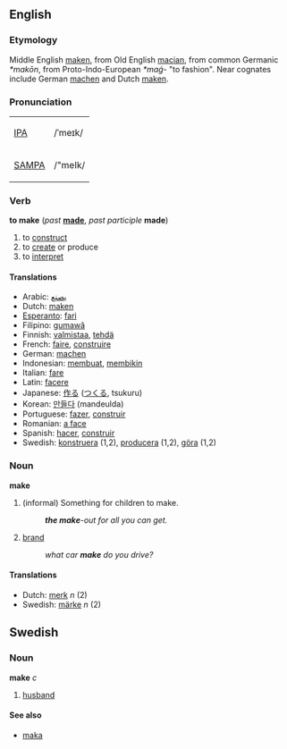 ==English==
===Etymology===
Middle English [[maken]], from Old English [[macian]], from common Germanic ''*makōn'', from Proto-Indo-European ''*maǵ-'' "to fashion".  Near cognates include German [[machen]] and Dutch [[maken]].

=== Pronunciation ===
{| border=1 cellpadding=5
| [[w:IPA|IPA]] || /ˈmeɪk/
|-
| [[w:SAMPA|SAMPA]] || /"meIk/
|}

=== Verb ===
'''to make''' (''past'' '''[[made]]''', ''past participle'' '''made''')

# to [[construct]]
# to [[create]] or produce
# to [[interpret]]

==== Translations ====
*Arabic: [[يصنع]]
*Dutch: [[maken]]
*[[Esperanto]]: [[fari]]
*Filipino: [[gumawâ]]
*Finnish: [[valmistaa]], [[tehdä]]
*French: [[faire]], [[construire]]
*German: [[machen]]
*Indonesian: [[buat|membuat]], [[bikin|membikin]]
*Italian: [[fare]]
*Latin: [[facere]]
*Japanese: [[作る]] ([[つくる]], tsukuru)
*Korean: [[만들다]] (mandeulda)
*Portuguese: [[fazer]], [[construir]]
*Romanian: [[a face]]
*Spanish: [[hacer]], [[construir]]
*Swedish: [[konstruera]] (1,2), [[producera]] (1,2), [[göra]] (1,2)

===Noun===
'''make'''
#(informal) Something for children to make.
#:'''''the make'''-out for all you can get.''
#[[brand]]
#:''what car '''make''' do you drive?''

==== Translations ====
*Dutch: [[merk]] ''n'' (2)
*Swedish: [[märke]] ''n'' (2)

==Swedish==
===Noun===
'''make''' ''c''

#[[husband]]

====See also====
*[[maka]]